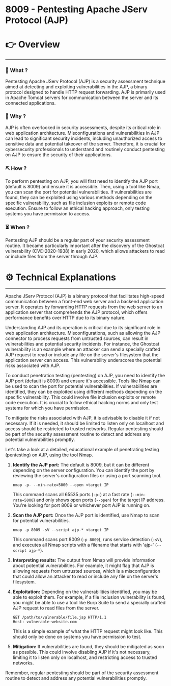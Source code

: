 # 8009 - Pentesting Apache JServ Protocol (AJP)


# 👉 Overview

---

### 👀 What ?

Pentesting Apache JServ Protocol (AJP) is a security assessment technique aimed at detecting and exploiting vulnerabilities in the AJP, a binary protocol designed to handle HTTP request forwarding. AJP is primarily used in Apache Tomcat servers for communication between the server and its connected applications.


### 🧐 Why ?

AJP is often overlooked in security assessments, despite its critical role in web application architecture. Misconfigurations and vulnerabilities in AJP can lead to significant security incidents, including unauthorized access to sensitive data and potential takeover of the server. Therefore, it is crucial for cybersecurity professionals to understand and routinely conduct pentesting on AJP to ensure the security of their applications.


### ⛏️ How ?

To perform pentesting on AJP, you will first need to identify the AJP port (default is 8009) and ensure it is accessible. Then, using a tool like Nmap, you can scan the port for potential vulnerabilities. If vulnerabilities are found, they can be exploited using various methods depending on the specific vulnerability, such as file inclusion exploits or remote code execution. Ensure to follow an ethical hacking approach, only testing systems you have permission to access.


### ⏳ When ?

Pentesting AJP should be a regular part of your security assessment routine. It became particularly important after the discovery of the Ghostcat vulnerability (CVE-2020-1938) in early 2020, which allows attackers to read or include files from the server through AJP.


# ⚙️ Technical Explanations

---

Apache JServ Protocol (AJP) is a binary protocol that facilitates high-speed communication between a front-end web server and a backend application server. It operates by forwarding HTTP requests from the web server to an application server that comprehends the AJP protocol, which offers performance benefits over HTTP due to its binary nature.

Understanding AJP and its operation is critical due to its significant role in web application architecture. Misconfigurations, such as allowing the AJP connector to process requests from untrusted sources, can result in vulnerabilities and potential security incidents. For instance, the Ghostcat vulnerability is an example where an attacker can send a specially crafted AJP request to read or include any file on the server's filesystem that the application server can access. This vulnerability underscores the potential risks associated with AJP.

To conduct penetration testing (pentesting) on AJP, you need to identify the AJP port (default is 8009) and ensure it's accessible. Tools like Nmap can be used to scan the port for potential vulnerabilities. If vulnerabilities are identified, they can be exploited using different methods depending on the specific vulnerability. This could involve file inclusion exploits or remote code execution. It is crucial to follow ethical hacking norms and only test systems for which you have permission.

To mitigate the risks associated with AJP, it is advisable to disable it if not necessary. If it is needed, it should be limited to listen only on localhost and access should be restricted to trusted networks. Regular pentesting should be part of the security assessment routine to detect and address any potential vulnerabilities promptly.

Let's take a look at a detailed, educational example of penetrating testing (pentesting) on AJP, using the tool Nmap.

1. **Identify the AJP port:** The default is 8009, but it can be different depending on the server configuration. You can identify the port by reviewing the server's configuration files or using a port scanning tool.
    
    ```
    nmap -p- --min-rate=5000 --open <target IP
    
    ```
    
    This command scans all 65535 ports (`-p-`) at a fast rate (`--min-rate=5000`) and only shows open ports (`--open`) for the target IP address. You're looking for port 8009 or whichever port AJP is running on.
    
2. **Scan the AJP port:** Once the AJP port is identified, use Nmap to scan for potential vulnerabilities.
    
    ```
    nmap -p 8009 -sV --script ajp-* <target IP
    
    ```
    
    This command scans port 8009 (`-p 8009`), runs service detection (`-sV`), and executes all Nmap scripts with a filename that starts with 'ajp-' (`--script ajp-*`).
    
3. **Interpreting results:** The output from Nmap will provide information about potential vulnerabilities. For example, it might flag that AJP is allowing requests from untrusted sources, which is a misconfiguration that could allow an attacker to read or include any file on the server's filesystem.
4. **Exploitation:** Depending on the vulnerabilities identified, you may be able to exploit them. For example, if a file inclusion vulnerability is found, you might be able to use a tool like Burp Suite to send a specially crafted AJP request to read files from the server.
    
    ```
    GET /path/to/vulnerable/file.jsp HTTP/1.1
    Host: vulnerable-website.com
    
    ```
    
    This is a simple example of what the HTTP request might look like. This should only be done on systems you have permission to test.
    
5. **Mitigation:** If vulnerabilities are found, they should be mitigated as soon as possible. This could involve disabling AJP if it's not necessary, limiting it to listen only on localhost, and restricting access to trusted networks.

Remember, regular pentesting should be part of the security assessment routine to detect and address any potential vulnerabilities promptly.
